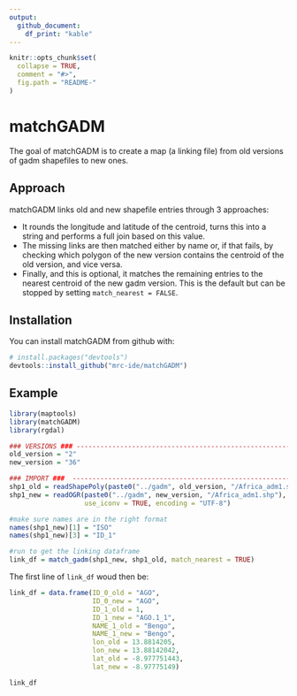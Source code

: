 ```yaml
---
output: 
  github_document:
    df_print: "kable"
---
```


<!-- README.md is generated from README.Rmd. Please edit that file -->

```r
knitr::opts_chunk$set(
  collapse = TRUE,
  comment = "#>",
  fig.path = "README-"
)
```

# matchGADM

The goal of matchGADM is to create a map (a linking file) from old versions of gadm shapefiles to new ones.

## Approach

matchGADM links old and new shapefile entries through 3 approaches:

- It rounds the longitude and latitude of the centroid, turns this into a string and performs a full join based on this value.
- The missing links are then matched either by name or, if that fails, by checking which polygon of the new version contains the centroid of the old version,  and vice versa.
- Finally, and this is optional, it matches the remaining entries to the nearest centroid of the new gadm version. This is the default but can be stopped by setting `match_nearest = FALSE`.

## Installation

You can install matchGADM from github with:

```r
# install.packages("devtools")
devtools::install_github("mrc-ide/matchGADM")
```

## Example


```r
library(maptools)
library(matchGADM)
library(rgdal)

### VERSIONS ### --------------------------------------------------------------------------------------------
old_version = "2"
new_version = "36"

### IMPORT ###  ---------------------------------------------------------------------------------------------
shp1_old = readShapePoly(paste0("../gadm", old_version, "/Africa_adm1.shp"))
shp1_new = readOGR(paste0("../gadm", new_version, "/Africa_adm1.shp"),
                   use_iconv = TRUE, encoding = "UTF-8")

#make sure names are in the right format
names(shp1_new)[1] = "ISO"
names(shp1_new)[3] = "ID_1"

#run to get the linking dataframe
link_df = match_gadm(shp1_new, shp1_old, match_nearest = TRUE)
```
The first line of `link_df` woud then be:

```r

link_df = data.frame(ID_0_old = "AGO",
                     ID_0_new = "AGO",
                     ID_1_old = 1,
                     ID_1_new = "AGO.1_1",
                     NAME_1_old = "Bengo",
                     NAME_1_new = "Bengo",
                     lon_old = 13.8814205,
                     lon_new = 13.88142042,
                     lat_old = -8.977751443,
                     lat_new = -8.97775149)

link_df
```
